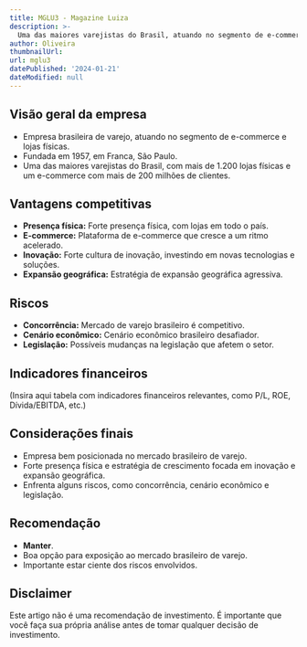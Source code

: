 ```yaml
---
title: MGLU3 - Magazine Luiza
description: >-
  Uma das maiores varejistas do Brasil, atuando no segmento de e-commerce e lojas físicas.
author: Oliveira
thumbnailUrl: 
url: mglu3
datePublished: '2024-01-21'
dateModified: null
---
```



## Visão geral da empresa

- Empresa brasileira de varejo, atuando no segmento de e-commerce e lojas físicas.
- Fundada em 1957, em Franca, São Paulo.
- Uma das maiores varejistas do Brasil, com mais de 1.200 lojas físicas e um e-commerce com mais de 200 milhões de clientes.

## Vantagens competitivas

- **Presença física:** Forte presença física, com lojas em todo o país.
- **E-commerce:** Plataforma de e-commerce que cresce a um ritmo acelerado.
- **Inovação:** Forte cultura de inovação, investindo em novas tecnologias e soluções.
- **Expansão geográfica:** Estratégia de expansão geográfica agressiva.

## Riscos

- **Concorrência:** Mercado de varejo brasileiro é competitivo.
- **Cenário econômico:** Cenário econômico brasileiro desafiador.
- **Legislação:** Possíveis mudanças na legislação que afetem o setor.

## Indicadores financeiros

(Insira aqui tabela com indicadores financeiros relevantes, como P/L, ROE, Dívida/EBITDA, etc.)

## Considerações finais

- Empresa bem posicionada no mercado brasileiro de varejo.
- Forte presença física e estratégia de crescimento focada em inovação e expansão geográfica.
- Enfrenta alguns riscos, como concorrência, cenário econômico e legislação.

## Recomendação

- **Manter**. 
- Boa opção para exposição ao mercado brasileiro de varejo.
- Importante estar ciente dos riscos envolvidos.

## Disclaimer

Este artigo não é uma recomendação de investimento. É importante que você faça sua própria análise antes de tomar qualquer decisão de investimento.
